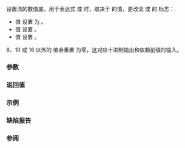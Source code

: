 {{cpp/title|setbase}}
{{cpp/io/manip/navbar}}
{{ddcl|header=iomanip|
/*未指定*/ setbase( int base );
}}

设置流的数值底。用于表达式 {{c|out &lt;&lt; setbase(base)}} 或 {{c|in &gt;&gt; setbase(base)}} 时，取决于 {{c|base}} 的值，更改流 {{c|out}} 或 {{c|in}} 的 {{tt|basefield}} 标志：

* 值 {{c|16}} 设置 {{tt|basefield}} 为 {{lc|std::ios_base::hex}}。
* 值 {{c|8}} 设置 {{lc|std::ios_base::oct}}。
* 值 {{c|10}} 设置 {{lc|std::ios_base::dec}}。

8、10 或 16 以外的 {{c|base}} 值会重置 {{tt|basefield}} 为零，这对应十进制输出和依赖前缀的输入。

===参数===
{{par begin}}
{{par|base|{{tt|basefield}} 的新值}}
{{par end}}

===返回值===
{{cpp/io/manip/iomanip return value|setbase}}

===示例===
{{example
|code=
#include &lt;iomanip&gt;
#include &lt;iostream&gt;
#include &lt;sstream&gt;

int main()
{
    std::cout &lt;&lt; "解析字符串 \"10 0x10 010\"\n";
    
    int n1, n2, n3;
    std::istringstream s("10 0x10 010");
    
    s &gt;&gt; std::setbase(16) &gt;&gt; n1 &gt;&gt; n2 &gt;&gt; n3;
    std::cout &lt;&lt; "以十六进制解析：" &lt;&lt; n1 &lt;&lt; ' ' &lt;&lt; n2 &lt;&lt; ' ' &lt;&lt; n3 &lt;&lt; '\n';

    s.clear();
    s.seekg(0);

    s &gt;&gt; std::setbase(0) &gt;&gt; n1 &gt;&gt; n2 &gt;&gt; n3;
    std::cout &lt;&lt; "依赖前缀的解析：" &lt;&lt; n1 &lt;&lt; ' ' &lt;&lt; n2 &lt;&lt; ' ' &lt;&lt; n3 &lt;&lt; '\n';

    std::cout &lt;&lt; "以十六进制输出：" &lt;&lt; std::setbase(16)
              &lt;&lt; std::showbase &lt;&lt; n1 &lt;&lt; ' ' &lt;&lt; n2 &lt;&lt; ' ' &lt;&lt; n3 &lt;&lt; '\n';
}
|output=
解析字符串 "10 0x10 010"
以十六进制解析：16 16 16
依赖前缀的解析：10 16 8
以十六进制输出：0xa 0x10 0x8
}}

===缺陷报告===
{{dr list begin}}
{{dr list item|wg=lwg|dr=183|std=C++98|before={{tt|setbase}} 只能用于具有 {{lc|std::ostream}} 或 {{lc|std::istream}} 类型的流|after=可以用于所有字符流}}
{{dr list end}}

===参阅===
{{dsc begin}}
{{dsc inc|cpp/io/manip/dsc hex}}
{{dsc inc|cpp/io/manip/dsc showbase}}
{{dsc end}}

{{langlinks|de|en|es|fr|it|ja|pt|ru}}
